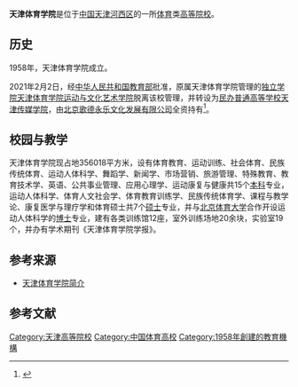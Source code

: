 {{Infobox University |
| Name = 天津体育学院
| EnglishName = Tianjin University of Sport
| SealImage = [[File:Logo_of_Tianjin_University_of_Sport.jpg|220px]]
| SealInfo = 天津体育学院校徽
| Motto = 自树树人 自强不息
| Established = 1958年8月
| Type = 体育类院校
| President = 姚家新
| Location = [[中国|中国]][[天津|天津]]
| Campus =
| AreaTotal = 356018平方米
| Department = 15个本科专业，7个硕士研究生专业
| Faculty = 
| Student = 
| Website = http://www.tjus.edu.cn/
}}

'''天津体育学院'''是位于[[中国|中国]][[天津|天津]][[河西区_(天津市)|河西区]]的一所[[体育|体育]]类[[高等院校|高等院校]]。

== 历史 ==
1958年，天津体育学院成立。

2021年2月2日，经[[中华人民共和国教育部|中华人民共和国教育部]]批准，原属天津体育学院管理的[[独立学院|独立学院]][[天津体育学院运动与文化艺术学院|天津体育学院运动与文化艺术学院]]脱离该校管理，并转设为[[民办大学|民办普通高等学校]][[天津传媒学院|天津传媒学院]]，由[[北京歌德永乐文化发展有限公司|北京歌德永乐文化发展有限公司]]全资持有<ref name="报道0104A">{{cite news|author1=教育部发展规划司 |title=教育部关于同意天津体育学院运动与文化艺术学院转设为天津传媒学院的函（教发函〔2021〕38号） |url=http://www.moe.gov.cn/srcsite/A03/s181/202102/t20210208_513013.html |accessdate=2021-02-09 |page= |work=中华人民共和国教育部政府门户网站 |location=北京 |language=zh-hans}}</ref>。

== 校园与教学 ==
天津体育学院现占地356018平方米，设有体育教育、运动训练、社会体育、民族传统体育、运动人体科学、舞蹈学、新闻学、市场营销、旅游管理、特殊教育、教育技术学、英语、公共事业管理、应用心理学、运动康复与健康共15个[[本科|本科]]专业，运动人体科学、体育人文社会学、体育教育训练学、民族传统体育学、课程与教学论、康复医学与理疗学和体育硕士共7个[[硕士|硕士]]专业，并与[[北京体育大学|北京体育大学]]合作开设运动人体科学的[[博士|博士]]专业，建有各类训练馆12座，室外训练场地20余块，实验室19个，并办有学术期刊《天津体育学院学报》。

==参考来源==
*[https://web.archive.org/web/20171009085547/http://www.tjus.edu.cn/copy_1_wzzw_list.jsp?urltype=tree.TreeTempUrl&wbtreeid=1004 天津体育学院简介]

==参考文献==
{{reflist}}

{{天津大学列表}}
{{天津教育小作品}}

[[Category:天津高等院校|Category:天津高等院校]]
[[Category:中国体育高校|Category:中国体育高校]]
[[Category:1958年創建的教育機構|Category:1958年創建的教育機構]]
